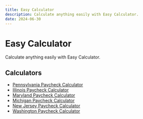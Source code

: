 ```yaml
---
title: Easy Calculator
description: Calculate anything easily with Easy Calculator.
date: 2024-06-30
---
```


# Easy Calculator

Calculate anything easily with Easy Calculator.

## Calculators
- [Pennsylvania Paycheck Calculator](/paycheck-calculator/pennsylvania-paycheck-calculator)
- [Illinois Paycheck Calculator](/paycheck-calculator/illinois-paycheck-calculator)
- [Maryland Paycheck Calculator](/paycheck-calculator/maryland-paycheck-calculator)
- [Michigan Paycheck Calculator](/paycheck-calculator/michigan-paycheck-calculator)
- [New Jersey Paycheck Calculator](/paycheck-calculator/new-jersey-paycheck-calculator)
- [Washington Paycheck Calculator](/paycheck-calculator/washington-paycheck-calculator)


